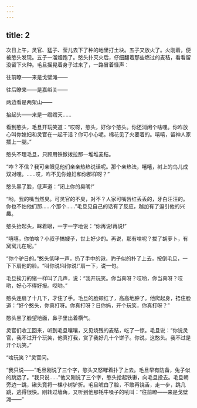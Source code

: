 ```yaml
---
---
---
```

title: 2
---



次日上午，灵官、猛子、莹儿去下了种的地里打土块。五子又放火了。火刚着，便被憨头发现。五子一溜烟跑了。憨头扑灭火后，仔细翻着那些燃过的麦秸，看看留没留下火种。毛旦摇晃着身子过来了，一路冒着怪声：

往前瞭——来是戈壁滩——

往后瞭来——是嘉峪关——

两边看是两架山——

抬起头——来是一绺绺天……

看到憨头，毛旦开玩笑道：“哎呀，憨头，好你个憨头。你还消闲个啥哩。你咋放心叫你媳妇和灵官在一起干活？你可小心呢。棉花见了火要着的。嘻嘻，留神人家插上一腿。”

憨头不理毛旦，只顾用铁锨拨拉那一堆堆麦秸。

“咋？不信？我可亲眼见他们亲亲热热说话呢。那个亲热法，嘻嘻，树上的鸟儿成双对哩。……哎，咋不见你媳妇和你那样呀？”

憨头黑了脸，低声道：“闭上你的臭嘴!”

“哟，我的嘴当然臭。可灵官的不臭，对不？人家可嘴唇红丢丢的，牙白汪汪的。你也不怕他们那……个那个……”毛旦见自己的话有了反应，越加有了逗引他的兴趣。

憨头抬起头，眯着眼，一字一字地说：“你再说!再说!”

“嘻嘻，你怕啥？小叔子搞嫂子，世上好少的。再说，那有啥呢？拔了胡萝卜，有窝窝儿在呢。”

“你个驴日的。”憨头低哮一声，扔了手中的锹，豹子似的扑了上去，按倒毛旦，一下下扇他的脸。“叫你说!叫你说!”扇一下，说一句。

毛旦挨刀的猪一样叫了几声，说：“我开玩笑。你当真呀？哎哟，你当真呀？哎哟，好心不得好报。哎哟。”

憨头连扇了十几下，才住了手。毛旦的脸颊红了，高高地肿了。他爬起身，捂住脸道：“好个憨头，你真打呀。你真打呀？日你妈，开个玩笑，你真打呀？”

憨头黑了脸望地面，鼻子里出着横气。

灵官们收工回来，听到毛旦嚷嚷，又见烧残的麦秸，吃了一惊。毛旦说：“你说灵官，我不过开个玩笑，他真打我，赏了我好几十个饼子。你说，这憨头。我不过是开个玩笑。”

“啥玩笑？”灵官问。

“我只说——”毛旦刚说了三个字，憨头又怒哮着扑了上去。毛旦早有防备，兔子似的跳远了。“我只说……”他又刚说了三个字，憨头拾起铁锹，向毛旦投去。毛旦朝旁边一跳，锹头竟将一棵小树铲折。毛旦唬白了脸，不敢再饶舌，走一步，跳几跳，逃得很快。刚转过墙角，又听到他那牦牛嗓子的吼叫：“往前瞭——来是戈壁滩——”